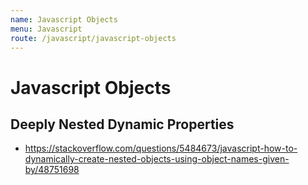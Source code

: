 ```yaml
---
name: Javascript Objects
menu: Javascript
route: /javascript/javascript-objects
---
```


# Javascript Objects

## Deeply Nested Dynamic Properties

- https://stackoverflow.com/questions/5484673/javascript-how-to-dynamically-create-nested-objects-using-object-names-given-by/48751698
